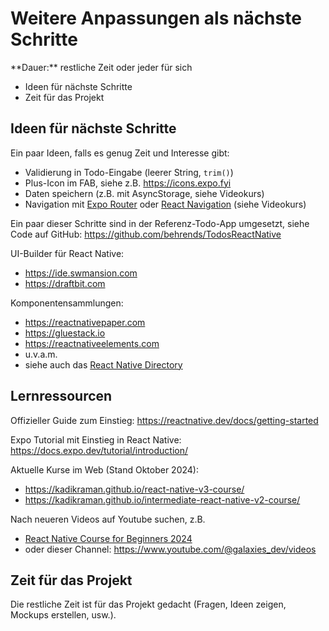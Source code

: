 
# Weitere Anpassungen als nächste Schritte

<Callout>
  **Dauer:** restliche Zeit oder jeder für sich 

  - Ideen für nächste Schritte
  - Zeit für das Projekt

</Callout>

## Ideen für nächste Schritte

Ein paar Ideen, falls es genug Zeit und Interesse gibt:

- Validierung in Todo-Eingabe (leerer String, `trim()`)
- Plus-Icon im FAB, siehe z.B. https://icons.expo.fyi
- Daten speichern (z.B. mit AsyncStorage, siehe Videokurs)
- Navigation mit [Expo Router](https://docs.expo.dev/router/introduction/) oder [React Navigation](https://reactnavigation.org) (siehe Videokurs)

Ein paar dieser Schritte sind in der 
Referenz-Todo-App umgesetzt, siehe Code auf GitHub:
https://github.com/behrends/TodosReactNative

UI-Builder für React Native: 

- https://ide.swmansion.com
- https://draftbit.com

Komponentensammlungen: 

- https://reactnativepaper.com
- https://gluestack.io
- https://reactnativeelements.com
- u.v.a.m.
- siehe auch das [React Native Directory](https://reactnative.directory)

## Lernressourcen

Offizieller Guide zum Einstieg: https://reactnative.dev/docs/getting-started

Expo Tutorial mit Einstieg in React Native: https://docs.expo.dev/tutorial/introduction/ 

Aktuelle Kurse im Web (Stand Oktober 2024):
- https://kadikraman.github.io/react-native-v3-course/
- https://kadikraman.github.io/intermediate-react-native-v2-course/

Nach neueren Videos auf Youtube suchen, z.B.
- [React Native Course for Beginners 2024](https://www.youtube.com/watch?v=ZBCUegTZF7M)
- oder dieser Channel: https://www.youtube.com/@galaxies_dev/videos

## Zeit für das Projekt 

Die restliche Zeit ist für das Projekt gedacht 
(Fragen, Ideen zeigen, Mockups erstellen, usw.).
